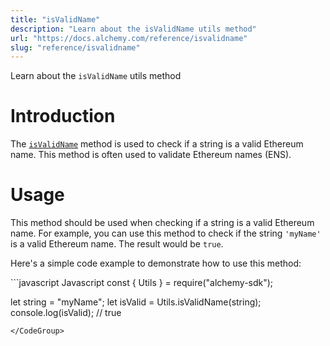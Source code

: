 ```yaml
---
title: "isValidName"
description: "Learn about the isValidName utils method"
url: "https://docs.alchemy.com/reference/isvalidname"
slug: "reference/isvalidname"
---
```


Learn about the `isValidName` utils method

# Introduction

The [`isValidName`](https://docs.ethers.org/v4/api-utils.html) method is used to check if a string is a valid Ethereum name. This method is often used to validate Ethereum names (ENS).

# Usage

This method should be used when checking if a string is a valid Ethereum name. For example, you can use this method to check if the string `'myName'` is a valid Ethereum name. The result would be `true`.

Here's a simple code example to demonstrate how to use this method:

<CodeGroup>
  ```javascript Javascript
  const { Utils } = require("alchemy-sdk");

  let string = "myName";
  let isValid = Utils.isValidName(string); 
  console.log(isValid); // true
  ```
</CodeGroup>
